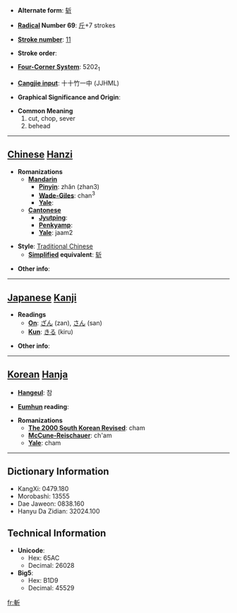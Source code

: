 * '''Alternate form''': [[斩]]

* '''[[Wiktionary:Chinese radical index| Radical]] Number 69''': [[Wiktionary:Chinese radical index 斤|斤]]+7 strokes

* '''[[Wiktionary:Chinese total strokes index|Stroke number]]''': [[Wiktionary:Chinese total strokes index 11|11]]

* '''Stroke order''': 

* '''[[Wiktionary:Chinese four corner index|Four-Corner System]]''': 5202<sub>1</sub>

* '''[[Wiktionary:Chinese Cangjie index|Cangjie input]]''': 十十竹一中 (JJHML)

* '''Graphical Significance and Origin''': 

* '''Common Meaning'''
*#cut, chop, sever
*# behead


----

== [[Chinese]] [[Hanzi]] ==

* '''Romanizations'''
** '''[[Mandarin]]'''
*** '''[[Pinyin]]''': zhǎn (zhan3)
*** '''[[Wade-Giles]]''': chan<sup>3</sup>
*** '''[[Yale]]''': 
** '''[[Cantonese]]'''
*** '''[[Jyutping]]''':
*** '''[[Penkyamp]]''': 
*** '''[[Yale]]''': jaam2

* '''Style''': [[Traditional Chinese]] 
** '''[[Simplified Chinese|Simplified]] equivalent''': [[斩]]

* '''Other info''': 

----

== [[Japanese]] [[Kanji]] ==

* '''Readings'''
** '''[[On]]''': [[ざん]] (zan), [[さん]] (san)
** '''[[Kun]]''': [[きる]] (kiru)

* '''Other info''':  

----

== [[Korean]] [[Hanja]] ==

* '''[[Hangeul]]''': 참

* '''[[Eumhun]] reading''': 

* '''Romanizations'''
** '''[[The 2000 South Korean Revised Romanization|The 2000 South Korean Revised]]''': cham
** '''[[McCune-Reischauer]]''': ch'am
** '''[[Yale]]''': cham

----

== Dictionary Information ==

* KangXi: 0479.180
* Morobashi: 13555
* Dae Jaweon: 0838.160
* Hanyu Da Zidian: 32024.100

== Technical Information ==

* '''Unicode''':
** Hex: 65AC
** Decimal: 26028
* '''Big5''':
** Hex: B1D9
** Decimal: 45529

[[fr:斬]]